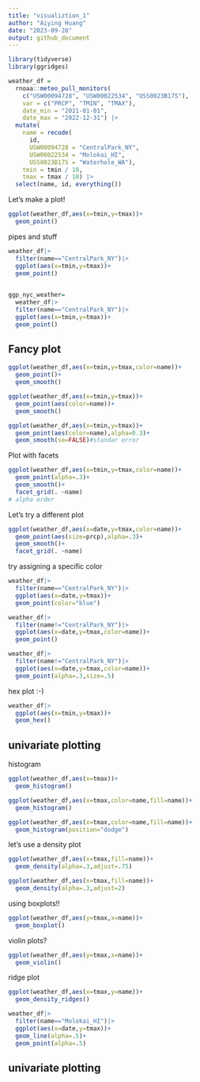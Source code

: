 ```yaml
---
title: "visualiztion_1"
author: "Aiying Huang"
date: "2023-09-28"
output: github_document
---
```


```r
library(tidyverse)
library(ggridges)
```


```r
weather_df = 
  rnoaa::meteo_pull_monitors(
    c("USW00094728", "USW00022534", "USS0023B17S"),
    var = c("PRCP", "TMIN", "TMAX"), 
    date_min = "2021-01-01",
    date_max = "2022-12-31") |>
  mutate(
    name = recode(
      id, 
      USW00094728 = "CentralPark_NY", 
      USW00022534 = "Molokai_HI",
      USS0023B17S = "Waterhole_WA"),
    tmin = tmin / 10,
    tmax = tmax / 10) |>
  select(name, id, everything())
```

Let's make a plot!

```r
ggplot(weather_df,aes(x=tmin,y=tmax))+
  geom_point()
```

pipes and stuff

```r
weather_df|>
  filter(name=="CentralPark_NY")|>
  ggplot(aes(x=tmin,y=tmax))+
  geom_point()
  
```

```r
ggp_nyc_weather=
  weather_df|>
  filter(name=="CentralPark_NY")|>
  ggplot(aes(x=tmin,y=tmax))+
  geom_point()
```

## Fancy plot

```r
ggplot(weather_df,aes(x=tmin,y=tmax,color=name))+
  geom_point()+
  geom_smooth()
```

```r
ggplot(weather_df,aes(x=tmin,y=tmax))+
  geom_point(aes(color=name))+
  geom_smooth()
```

```r
ggplot(weather_df,aes(x=tmin,y=tmax))+
  geom_point(aes(color=name),alpha=0.3)+
  geom_smooth(se=FALSE)#standar error
```

Plot with facets

```r
ggplot(weather_df,aes(x=tmin,y=tmax,color=name))+
  geom_point(alpha=.3)+
  geom_smooth()+
  facet_grid(. ~name)
# alpha order
```

Let's try a different plot

```r
ggplot(weather_df,aes(x=date,y=tmax,color=name))+
  geom_point(aes(size=prcp),alpha=.3)+
  geom_smooth()+
  facet_grid(. ~name)
```

try assigning a specific color

```r
weather_df|>
  filter(name=="CentralPark_NY")|>
  ggplot(aes(x=date,y=tmax))+
  geom_point(color="blue")
```

```r
weather_df|>
  filter(name!="CentralPark_NY")|>
  ggplot(aes(x=date,y=tmax,color=name))+
  geom_point()
```

```r
weather_df|>
  filter(name!="CentralPark_NY")|>
  ggplot(aes(x=date,y=tmax,color=name))+
  geom_point(alpha=.3,size=.5)
```

hex plot :-)

```r
weather_df|>
  ggplot(aes(x=tmin,y=tmax))+
  geom_hex()
```
## univariate plotting

histogram

```r
ggplot(weather_df,aes(x=tmax))+
  geom_histogram()
```
```r
ggplot(weather_df,aes(x=tmax,color=name,fill=name))+
  geom_histogram()
```


```r
ggplot(weather_df,aes(x=tmax,color=name,fill=name))+
  geom_histogram(position="dodge")
```

let's use a density plot

```r
ggplot(weather_df,aes(x=tmax,fill=name))+
  geom_density(alpha=.3,adjust=.75)
```
```r
ggplot(weather_df,aes(x=tmax,fill=name))+
  geom_density(alpha=.3,adjust=2)
```

using boxplots!!

```r
ggplot(weather_df,aes(y=tmax,x=name))+
  geom_boxplot()
```

violin plots?

```r
ggplot(weather_df,aes(y=tmax,x=name))+
  geom_violin()
```

ridge plot

```r
ggplot(weather_df,aes(x=tmax,y=name))+
  geom_density_ridges()
```


```r
weather_df|>
  filter(name=="Molokai_HI")|>
  ggplot(aes(x=date,y=tmax))+
  geom_line(alpha=.5)+
  geom_point(alpha=.5)
```

## univariate plotting

```r

```






















